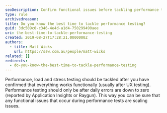 ```yaml
---
seoDescription: Confirm functional issues before tackling performance testing to identify scaling problems.
type: rule
archivedreason:
title: Do you know the best time to tackle performance testing?
guid: 3dc509c0-c346-4e4d-a1d4-750299490aee
uri: the-best-time-to-tackle-performance-testing
created: 2019-08-27T17:28:21.0000000Z
authors:
  - title: Matt Wicks
    url: https://ssw.com.au/people/matt-wicks
related: []
redirects:
  - do-you-know-the-best-time-to-tackle-performance-testing
---
```


Performance, load and stress testing should be tackled after you have confirmed that everything works functionally (usually after UX testing). Performance testing should only be after daily errors are down to zero (reported by Application Insights or Raygun). This way you can be sure that any functional issues that occur during performance tests are scaling issues.
